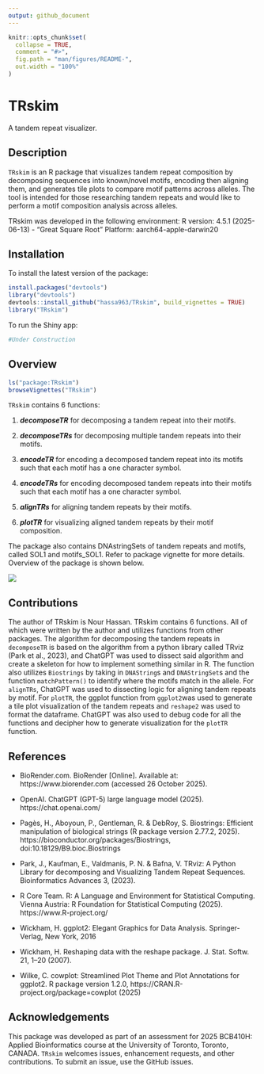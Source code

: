 ```yaml
---
output: github_document
---
```


<!-- README.md is generated from README.Rmd. Please edit that file -->

```r
knitr::opts_chunk$set(
  collapse = TRUE,
  comment = "#>",
  fig.path = "man/figures/README-",
  out.width = "100%"
)
```

# TRskim

<!-- badges: start -->
<!-- badges: end -->

A tandem repeat visualizer.

## Description

`TRskim` is an R package that visualizes tandem repeat composition by 
decomposing sequences into known/novel motifs, encoding then aligning them, 
and generates tile plots to compare motif patterns across alleles. The tool is 
intended for those researching tandem repeats and would like to perform a motif 
composition analysis across alleles.

TRskim was developed in the following environment:
R version: 4.5.1 (2025-06-13) - "Great Square Root"
Platform: aarch64-apple-darwin20 

## Installation

To install the latest version of the package:
``` r
install.packages("devtools")
library("devtools")
devtools::install_github("hassa963/TRskim", build_vignettes = TRUE)
library("TRskim")
```
To run the Shiny app:
``` r
#Under Construction 
```
## Overview

``` r
ls("package:TRskim")
browseVignettes("TRskim")
```
`TRskim` contains 6 functions:

1. ***decomposeTR*** for decomposing a tandem repeat into their motifs.

2. ***decomposeTRs*** for decomposing multiple tandem repeats into their motifs.

3. ***encodeTR*** for encoding a decomposed tandem repeat into its motifs such 
    that each motif has a one character symbol.
    
4. ***encodeTRs*** for encoding decomposed tandem repeats into their motifs such 
    that each motif has a one character symbol.
    
5. ***alignTRs*** for aligning tandem repeats by their motifs.

6. ***plotTR*** for visualizing aligned tandem repeats by their motif 
   composition.
   
The package also contains DNAstringSets of tandem repeats and motifs, called 
SOL1 and motifs_SOL1. Refer to package vignette for more details. Overview of 
the package is shown below.

![](./inst/extdata/TRskim_Overview.png)

## Contributions

The author of TRskim is Nour Hassan. TRskim contains 6 functions. All of which 
were written by the author and utilizes functions from other packages. The 
algorithm for decomposing the tandem repeats in `decomposeTR` is based on the 
algorithm from a python library called TRviz (Park et al., 2023), and ChatGPT 
was used to dissect said algorithm and create a skeleton for how to implement 
something similar in R. The function also utilizes `Biostrings` by taking in 
`DNAString`s and `DNAStringSet`s and the function `matchPattern()` to identify 
where the motifs match in the allele. For `alignTRs`, ChatGPT was used to 
dissecting logic for aligning tandem repeats by motif. For `plotTR`, the ggplot 
function from `ggplot2`was used to generate a tile plot visualization of the 
tandem repeats and `reshape2` was used to format the dataframe. 
ChatGPT was also used to debug code for all the functions and decipher how to 
generate visualization for the `plotTR` function.

## References 

- BioRender.com. BioRender [Online]. Available at: https://www.biorender.com
  (accessed 26 October 2025).
  
- OpenAI. ChatGPT (GPT-5) large language model (2025). https://chat.openai.com/

- Pagès, H., Aboyoun, P., Gentleman, R. & DebRoy, S. Biostrings: Efficient
  manipulation of biological strings (R package version 2.77.2, 2025).
  https://bioconductor.org/packages/Biostrings, doi:10.18129/B9.bioc.Biostrings

- Park, J., Kaufman, E., Valdmanis, P. N. & Bafna, V. TRviz: A Python Library
  for decomposing and Visualizing Tandem Repeat Sequences. Bioinformatics
  Advances 3, (2023).
  
- R Core Team. R: A Language and Environment for Statistical Computing. Vienna     Austria: R Foundation for Statistical Computing (2025). 
  https://www.R-project.org/
  
- Wickham, H. ggplot2: Elegant Graphics for Data Analysis. Springer-Verlag,
  New York, 2016

- Wickham, H. Reshaping data with the reshape package. J. Stat.
  Softw. 21, 1–20 (2007).
  
- Wilke, C. cowplot: Streamlined Plot Theme and Plot Annotations for ggplot2. R    package version 1.2.0, https://CRAN.R-project.org/package=cowplot (2025)


## Acknowledgements 

This package was developed as part of an assessment for 2025 BCB410H: 
Applied Bioinformatics course at the University of Toronto, Toronto, CANADA. 
`TRskim` welcomes issues, enhancement requests, and other contributions. To 
submit an issue, use the GitHub issues.


